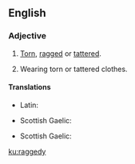 ==English==

===Adjective===
{{en-adj|er}}

# {{label|en|of clothing}} [[torn|Torn]], [[ragged]] or [[tattered]].
# {{label|en|of a person}} Wearing torn or tattered clothes.

====Translations====
{{trans-top|of ragged clothing}}
* Latin: {{t|la|pseudovestatus}}
{{trans-mid}}
* Scottish Gaelic: {{t|gd|piullach}}
{{trans-bottom}}

{{trans-top|wearing ragged clothes}}
* Scottish Gaelic: {{t|gd|piullach}}
{{trans-mid}}
{{trans-bottom}}

[[ku:raggedy]]